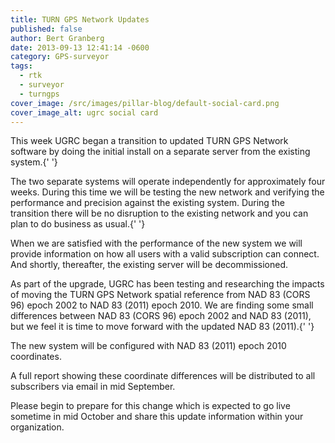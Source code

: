 ```yaml
---
title: TURN GPS Network Updates
published: false
author: Bert Granberg
date: 2013-09-13 12:41:14 -0600
category: GPS-surveyor
tags:
  - rtk
  - surveyor
  - turngps
cover_image: /src/images/pillar-blog/default-social-card.png
cover_image_alt: ugrc social card
---
```



<p>
  This week UGRC began a transition to updated TURN GPS Network software by doing the initial install on a separate
  server from the existing system.{' '}
</p>
<p>
  The two separate systems will operate independently for approximately four weeks. During this time we will be testing
  the new network and verifying the performance and precision against the existing system. During the transition there
  will be no disruption to the existing network and you can plan to do business as usual.{' '}
</p>
<p>
  When we are satisfied with the performance of the new system we will provide information on how all users with a valid
  subscription can connect. And shortly, thereafter, the existing server will be decommissioned.
</p>
<p>
  As part of the upgrade, UGRC has been testing and researching the impacts of moving the TURN GPS Network spatial
  reference from NAD 83 (CORS 96) epoch 2002 to NAD 83 (2011) epoch 2010. We are finding some small differences between
  NAD 83 (CORS 96) epoch 2002 and NAD 83 (2011), but we feel it is time to move forward with the updated NAD 83
  (2011).{' '}
</p>
<p>The new system will be configured with NAD 83 (2011) epoch 2010 coordinates. </p>
<p>
  A full report showing these coordinate differences will be distributed to all subscribers via email in mid September.
</p>
<p>
  Please begin to prepare for this change which is expected to go live sometime in mid October and share this update
  information within your organization.
</p>

<Contacts contactKey="turn" subject={frontmatter.title} />
